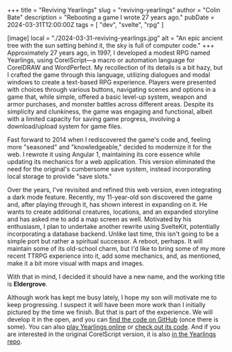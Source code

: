 +++
title = "Reviving Yearlings"
slug = "reviving-yearlings"
author = "Colin Bate"
description = "Rebooting a game I wrote 27 years ago."
pubDate = 2024-03-31T12:00:00Z
tags = [ "dev", "svelte", "rpg" ]

[image]
local = "./2024-03-31-reviving-yearlings.jpg"
alt = "An epic ancient tree with the sun setting behind it, the sky is full of computer code."
+++
Approximately 27 years ago, in 1997, I developed a modest RPG named Yearlings, using CorelScript—a macro or automation language for CorelDRAW and WordPerfect. My recollection of its details is a bit hazy, but I crafted the game through this language, utilizing dialogues and modal windows to create a text-based RPG experience. Players were presented with choices through various buttons, navigating scenes and options in a game that, while simple, offered a basic level-up system, weapon and armor purchases, and monster battles across different areas. Despite its simplicity and clunkiness, the game was engaging and functional, albeit with a limited capacity for saving game progress, involving a download/upload system for game files.

Fast forward to 2014 when I rediscovered the game's code and, feeling more "seasoned" and "knowledgeable," decided to modernize it for the web. I rewrote it using Angular 1, maintaining its core essence while updating its mechanics for a web application. This version eliminated the need for the original's cumbersome save system, instead incorporating local storage to provide "save slots."

Over the years, I've revisited and refined this web version, even integrating a dark mode feature. Recently, my 11-year-old son discovered the game and, after playing through it, has shown interest in expanding on it. He wants to create additional creatures, locations, and an expanded storyline and has asked me to add a map screen as well. Motivated by his enthusiasm, I plan to undertake another rewrite using SvelteKit, potentially incorporating a database backend. Unlike last time, this isn't going to be a simple port but rather a spiritual successor. A reboot, perhaps. It will maintain some of its old-school charm, but I'd like to bring some of my more recent TTRPG experience into it, add some mechanics, and, as mentioned, make it a bit more visual with maps and images.

With that in mind, I decided it should have a new name, and the working title is **Eldergrove**.

Although work has kept me busy lately, I hope my son will motivate me to keep progressing. I suspect it will have been more work than I initially pictured by the time we finish. But that is part of the experience. We will develop it in the open, and you can [find the code on GitHub][1] (once there is some). You can also [play Yearlings online][2] or [check out its code][3]. And if you are interested in the original CorelScript version, it is also [in the Yearlings repo][4].

[1]: https://github.com/ttrpgtools/eldergrove
[2]: https://yearlings.bate.dev/
[3]: https://github.com/colinbate/yearlings
[4]: https://github.com/colinbate/yearlings/blob/master/original/yearling.CSC
